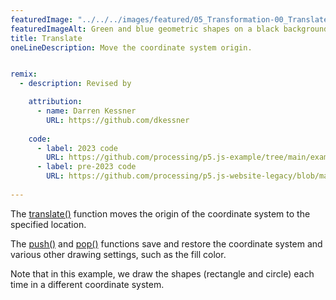 ---
featuredImage: "../../../images/featured/05_Transformation-00_Translate-thumbnail.png"
featuredImageAlt: Green and blue geometric shapes on a black background.
title: Translate
oneLineDescription: Move the coordinate system origin.


remix:
  - description: Revised by

    attribution:
      - name: Darren Kessner
        URL: https://github.com/dkessner
        
    code:
      - label: 2023 code
        URL: https://github.com/processing/p5.js-example/tree/main/examples/05_Transformation/00_Translate
      - label: pre-2023 code
        URL: https://github.com/processing/p5.js-website-legacy/blob/main/src/data/examples/en/18_Transform/00_Translate.js
        
---

The
<a href="https://p5js.org/reference/p5/translate">translate()</a>
function moves the origin of the coordinate system to the specified
location.

The
<a href="https://p5js.org/reference/p5/push">push()</a>
and
<a href="https://p5js.org/reference/p5/pop">pop()</a>
functions save and restore the coordinate system and various
other drawing settings, such as the fill color.

Note that in this example, we draw the shapes (rectangle and
circle) each time in a different coordinate system.